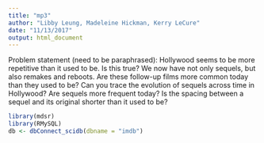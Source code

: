 ```yaml
---
title: "mp3"
author: "Libby Leung, Madeleine Hickman, Kerry LeCure"
date: "11/13/2017"
output: html_document
---
```

Problem statement (need to be paraphrased): Hollywood seems to be more repetitive than it used to be. Is this true? We now have not only sequels, but also remakes and reboots. Are these follow-up films more common today than they used to be? Can you trace the evolution of sequels across time in Hollywood? Are sequels more frequent today? Is the spacing between a sequel and its original shorter than it used to be?
```r
library(mdsr)
library(RMySQL)
db <- dbConnect_scidb(dbname = "imdb")
```

